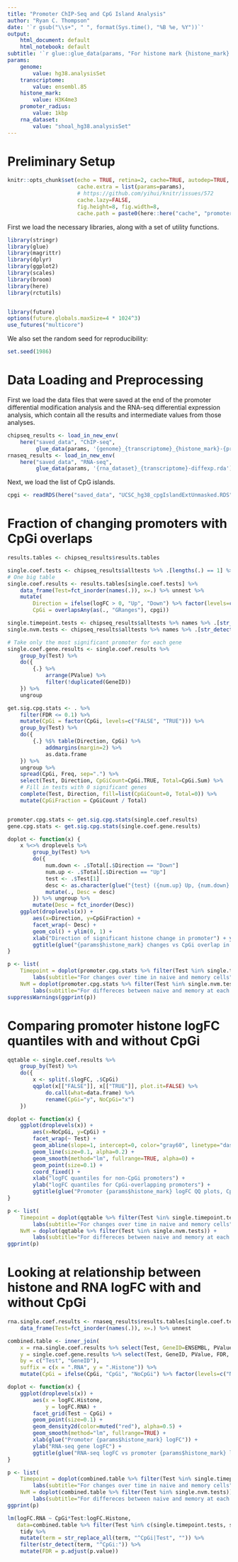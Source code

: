 ```yaml
---
title: "Promoter ChIP-Seq and CpG Island Analysis"
author: "Ryan C. Thompson"
date: '`r gsub("\\s+", " ", format(Sys.time(), "%B %e, %Y"))`'
output:
    html_document: default
    html_notebook: default
subtitle: '`r glue::glue_data(params, "For histone mark {histone_mark} using {transcriptome} annotation on {genome} genome")`'
params:
    genome:
        value: hg38.analysisSet
    transcriptome:
        value: ensembl.85
    histone_mark:
        value: H3K4me3
    promoter_radius:
        value: 1kbp
    rna_dataset:
        value: "shoal_hg38.analysisSet"
---
```


# Preliminary Setup

```r
knitr::opts_chunk$set(echo = TRUE, retina=2, cache=TRUE, autodep=TRUE,
                      cache.extra = list(params=params),
                      # https://github.com/yihui/knitr/issues/572
                      cache.lazy=FALSE,
                      fig.height=8, fig.width=8,
                      cache.path = paste0(here::here("cache", "promoter-cpg", params$histone_mark), .Platform$file.sep))
```

First we load the necessary libraries, along with a set of utility functions.

```r
library(stringr)
library(glue)
library(magrittr)
library(dplyr)
library(ggplot2)
library(scales)
library(broom)
library(here)
library(rctutils)


library(future)
options(future.globals.maxSize=4 * 1024^3)
use_futures("multicore")
```

We also set the random seed for reproducibility:

```r
set.seed(1986)
```

# Data Loading and Preprocessing

First we load the data files that were saved at the end of the promoter differential modification analysis and the RNA-seq differential expression analysis, which contain all the results and intermediate values from those analyses.

```r
chipseq_results <- load_in_new_env(
    here("saved_data", "ChIP-seq",
         glue_data(params, '{genome}_{transcriptome}_{histone_mark}-{promoter_radius}-promoter-diffmod.rda')))
rnaseq_results <- load_in_new_env(
    here("saved_data", "RNA-seq",
         glue_data(params, '{rna_dataset}_{transcriptome}-diffexp.rda')))
```

Next, we load the list of CpG islands.

```r
cpgi <- readRDS(here("saved_data", "UCSC_hg38_cpgIslandExtUnmasked.RDS"))
```

# Fraction of changing promoters with CpGi overlaps

```r
results.tables <- chipseq_results$results.tables

single.coef.tests <- chipseq_results$alltests %>% .[lengths(.) == 1] %>% names
# One big table
single.coef.results <- results.tables[single.coef.tests] %>%
    data_frame(Test=fct_inorder(names(.)), x=.) %>% unnest %>%
    mutate(
        Direction = ifelse(logFC > 0, "Up", "Down") %>% factor(levels=c("Up", "Down")),
        CpGi = overlapsAny(as(., "GRanges"), cpgi))

single.timepoint.tests <- chipseq_results$alltests %>% names %>% .[str_detect(., "^(Naive|Memory)\\.D\\d+vD\\d+$")]
single.nvm.tests <- chipseq_results$alltests %>% names %>% .[str_detect(., "^NvM\\.D\\d+$")]

# Take only the most significant promoter for each gene
single.coef.gene.results <- single.coef.results %>%
    group_by(Test) %>%
    do({
        {.} %>%
            arrange(PValue) %>%
            filter(!duplicated(GeneID))
    }) %>%
    ungroup

get.sig.cpg.stats <- . %>%
    filter(FDR <= 0.1) %>%
    mutate(CpGi = factor(CpGi, levels=c("FALSE", "TRUE"))) %>%
    group_by(Test) %>%
    do({
        {.} %$% table(Direction, CpGi) %>%
            addmargins(margin=2) %>%
            as.data.frame
    }) %>%
    ungroup %>%
    spread(CpGi, Freq, sep=".") %>%
    select(Test, Direction, CpGiCount=CpGi.TRUE, Total=CpGi.Sum) %>%
    # Fill in tests with 0 significant genes
    complete(Test, Direction, fill=list(CpGiCount=0, Total=0)) %>%
    mutate(CpGiFraction = CpGiCount / Total)


promoter.cpg.stats <- get.sig.cpg.stats(single.coef.results)
gene.cpg.stats <- get.sig.cpg.stats(single.coef.gene.results)

doplot <- function(x) {
    x %<>% droplevels %>%
        group_by(Test) %>%
        do({
            num.down <- .$Total[.$Direction == "Down"]
            num.up <- .$Total[.$Direction == "Up"]
            test <- .$Test[1]
            desc <- as.character(glue("{test} ({num.up} Up, {num.down} Down)"))
            mutate(., Desc = desc)
        }) %>% ungroup %>%
        mutate(Desc = fct_inorder(Desc))
    ggplot(droplevels(x)) +
        aes(x=Direction, y=CpGiFraction) +
        facet_wrap(~ Desc) +
        geom_col() + ylim(0, 1) +
        xlab("Direction of significant histone change in promoter") + ylab("Fraction of promoters containing CpG islands") +
        ggtitle(glue("{params$histone_mark} changes vs CpGi overlap in promoters"))
}

p <- list(
    Timepoint = doplot(promoter.cpg.stats %>% filter(Test %in% single.timepoint.tests)) +
        labs(subtitle="For changes over time in naive and memory cells"),
    NvM = doplot(promoter.cpg.stats %>% filter(Test %in% single.nvm.tests)) +
        labs(subtitle="For differeces between naive and memory at each time point"))
suppressWarnings(ggprint(p))
```

# Comparing promoter histone logFC quantiles with and without CpGi

```r
qqtable <- single.coef.results %>%
    group_by(Test) %>%
    do({
        x <- split(.$logFC, .$CpGi)
        qqplot(x[["FALSE"]], x[["TRUE"]], plot.it=FALSE) %>%
            do.call(what=data.frame) %>%
            rename(CpGi="y", NoCpGi="x")
    })

doplot <- function(x) {
    ggplot(droplevels(x)) +
        aes(x=NoCpGi, y=CpGi) +
        facet_wrap(~ Test) +
        geom_abline(slope=1, intercept=0, color="gray60", linetype="dashed") +
        geom_line(size=0.1, alpha=0.2) +
        geom_smooth(method="lm", fullrange=TRUE, alpha=0) +
        geom_point(size=0.1) +
        coord_fixed() +
        xlab("logFC quantiles for non-CpGi promoters") +
        ylab("logFC quantiles for CpGi-overlapping promoters") +
        ggtitle(glue("Promoter {params$histone_mark} logFC QQ plots, CpGi vs non-CpGi"))
}

p <- list(
    Timepoint = doplot(qqtable %>% filter(Test %in% single.timepoint.tests)) +
        labs(subtitle="For changes over time in naive and memory cells"),
    NvM = doplot(qqtable %>% filter(Test %in% single.nvm.tests)) +
        labs(subtitle="For differeces between naive and memory at each time point"))
ggprint(p)
```

# Looking at relationship between histone and RNA logFC with and without CpGi

```r
rna.single.coef.results <- rnaseq_results$results.tables[single.coef.tests] %>%
    data_frame(Test=fct_inorder(names(.)), x=.) %>% unnest

combined.table <- inner_join(
    x = rna.single.coef.results %>% select(Test, GeneID=ENSEMBL, PValue, FDR, logCPM, logFC),
    y = single.coef.gene.results %>% select(Test, GeneID, PValue, FDR, logFC, logCPM, CpGi),
    by = c("Test", "GeneID"),
    suffix = c(x = ".RNA", y = ".Histone")) %>%
    mutate(CpGi = ifelse(CpGi, "CpGi", "NoCpGi") %>% factor(levels=c("NoCpGi", "CpGi")))

doplot <- function(x) {
    ggplot(droplevels(x)) +
        aes(x = logFC.Histone,
            y = logFC.RNA) +
        facet_grid(Test ~ CpGi) +
        geom_point(size=0.1) +
        geom_density2d(color=muted("red"), alpha=0.5) +
        geom_smooth(method="lm", fullrange=TRUE) +
        xlab(glue("Promoter {params$histone_mark} logFC")) +
        ylab("RNA-seq gene logFC") +
        ggtitle(glue("RNA-seq logFC vs promoter {params$histone_mark} logFC, CpGi vs non-CpGi"))
}

p <- list(
    Timepoint = doplot(combined.table %>% filter(Test %in% single.timepoint.tests)) +
        labs(subtitle="For changes over time in naive and memory cells"),
    NvM = doplot(combined.table %>% filter(Test %in% single.nvm.tests)) +
        labs(subtitle="For differeces between naive and memory at each time point"))
ggprint(p)
```

```r
lm(logFC.RNA ~ CpGi*Test:logFC.Histone,
   data=combined.table %>% filter(Test %in% c(single.timepoint.tests, single.nvm.tests))) %>%
    tidy %>%
    mutate(term = str_replace_all(term, "^CpGi|Test", "")) %>%
    filter(str_detect(term, "^CpGi:")) %>%
    mutate(FDR = p.adjust(p.value))
```

